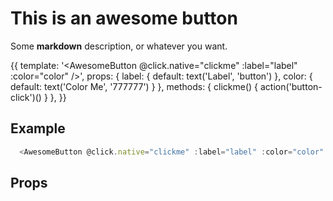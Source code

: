 

<Meta title='AwesomeButton' component={AwesomeButton} decorators={[withKnobs]}  />

# This is an awesome button

Some **markdown** description, or whatever you want.

<Story name='basic button'>{{
    template:  '<AwesomeButton @click.native="clickme" :label="label" :color="color" />',
    props: {
        label: {
            default: text('Label', 'button')
        },
        color: {
            default: text('Color Me', '777777')
        }
    },
    methods: {
        clickme() {
            action('button-click')()
        }
    },
}}</Story>

## Example

```javascript
  <AwesomeButton @click.native="clickme" :label="label" :color="color" />
```

## Props

<Props of={AwesomeButton} />